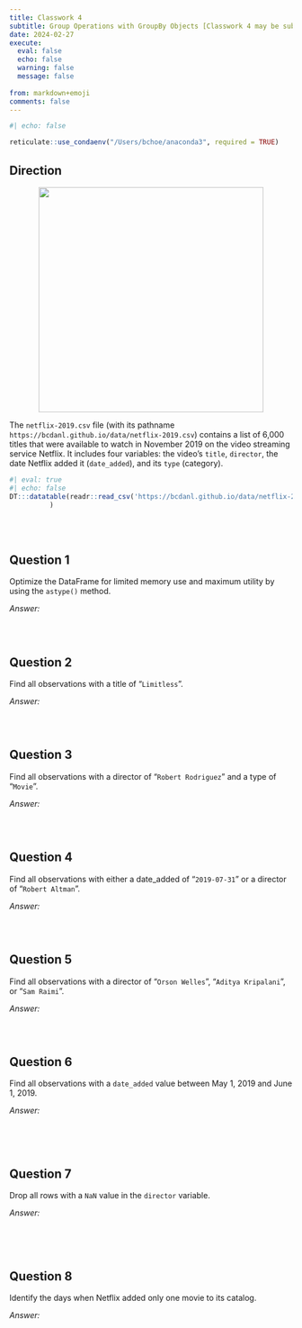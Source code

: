 ```yaml
---
title: Classwork 4
subtitle: Group Operations with GroupBy Objects [Classwork 4 may be subject to change during the Module.]
date: 2024-02-27
execute: 
  eval: false
  echo: false
  warning: false
  message: false
  
from: markdown+emoji
comments: false
---
```


```r
#| echo: false

reticulate::use_condaenv("/Users/bchoe/anaconda3", required = TRUE)
```



## Direction


<p align="center">
  <img src="https://bcdanl.github.io/lec_figs/netflix.png" width="400px">
</p>


The `netflix-2019.csv` file (with its pathname `https://bcdanl.github.io/data/netflix-2019.csv`) contains a list of 6,000 titles that were available to watch in November 2019 on the video streaming service Netflix. It includes four variables: the video’s `title`, `director`, the date Netflix added it (`date_added`), and its `type` (category). 



<!-- <div style="position: relative;"> -->
<!--   <button onclick="scrollTable(-200)" style="position: absolute; z-index: 1000; top: 0; left: 70px; border: 1px solid grey; width: 25px; height: 40px; background-color: #ededed;">←</button> -->
<!--   <button onclick="scrollTable(200)" style="position: absolute; z-index: 1000; top: 0; left: 95px; border: 1px solid grey; width: 25px; height: 40px; background-color: #ededed;">→</button> -->
<!-- </div> -->


<script>
function scrollTable(offset) {
  // Ensure we're targeting the scroll body of the DataTable specifically
  var scrollBody = $('#exampleTable .dataTables_scrollBody');
  
  // Check if the scrollBody is found
  console.log(scrollBody.length); // For debugging, should be 1 if found
  
  scrollBody.animate({
    scrollLeft: '+=' + offset
  }, 'fast');
}
</script>


```r
#| eval: true
#| echo: false
DT:::datatable(readr::read_csv('https://bcdanl.github.io/data/netflix-2019.csv')
          )
```

<br><br>



## Question 1
Optimize the DataFrame for limited memory use and maximum utility by using the `astype()` method.

*Answer:*
```python

```

<br>



## Question 2
Find all observations with a title of "`Limitless`".

*Answer:*
```python

```

<br>



## Question 3
Find all observations with a director of "`Robert Rodriguez`" and a type of "`Movie`".

*Answer:*
```python

```

<br>



## Question 4
Find all observations with either a date_added of "`2019-07-31`" or a director of "`Robert Altman`".

*Answer:*
```python

```

<br>



## Question 5
Find all observations with a director of "`Orson Welles`", "`Aditya Kripalani`", or "`Sam Raimi`".

*Answer:*
```python

```

<br>



## Question 6
Find all observations with a `date_added` value between May 1, 2019 and June 1, 2019.

*Answer:*
```python

```

<br><br>



## Question 7
Drop all rows with a `NaN` value in the `director` variable.

*Answer:*
```python

```

<br><br>



## Question 8
Identify the days when Netflix added only one movie to its catalog.

*Answer:*
```python

```

<br><br>
